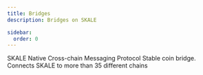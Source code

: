 ```yaml
---
title: Bridges
description: Bridges on SKALE

sidebar:
  order: 0
---
```




<CardGrid>
	<a style="text-decoration: none;"href="/tools/bridges/skale-native-brige">
		<Card title="SKALE Native Bridge">
			SKALE Native Cross-chain Messaging Protocol 
		</Card>
	</a>
	<a style="text-decoration: none;"href="/tools/bridges/meson-fi">
		<Card title="Meson Finance">
			Stable coin bridge. Connects SKALE to more than 35 different chains
		</Card>
	</a>
</CardGrid>
